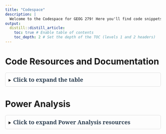 ```yaml
---
title: "Codespace"
description: |
  Welcome to the Codespace for GEOG 279! Here you'll find code snippets, resources, and examples to help you with the course assignments.
output: 
  distill::distill_article:
    toc: true # Enable table of contents
    toc_depth: 2 # Set the depth of the TOC (levels 1 and 2 headers)
---
```


# Code Resources and Documentation

<details style="border: 1px solid #ddd; padding: 10px; border-radius: 5px;">
<summary><strong><span style="font-family: 'serif'; font-size: 18px; color: #2c3e50;">Click to expand the table</span></strong></summary>

<div style="padding: 15px; font-family: 'serif'; font-size: 16px; color: #34495e;">
  
| **Topic**                          | **Description**                               | **Link**                                                                        |
|------------------------------------|-----------------------------------------------|---------------------------------------------------------------------------------|
| **Data Analysis in Python (Pandas)** | Pandas official tutorials and documentation   | [Pandas Documentation](https://pandas.pydata.org/pandas-docs/stable/getting_started/intro_tutorials/index.html) |
|                                    | Pandas for Data Analysis (Kaggle)             | [Kaggle Pandas Tutorial](https://www.kaggle.com/learn/pandas)                   |
|                                    | Data manipulation in Google Colab             | [Pandas Example Notebook](https://colab.research.google.com/github/jakevdp/PythonDataScienceHandbook/blob/master/notebooks/03.01-Introducing-Pandas-Objects.ipynb) |
| **Data Visualization**             | Matplotlib Pyplot Tutorial                    | [Matplotlib Pyplot Tutorial](https://matplotlib.org/stable/tutorials/introductory/pyplot.html) |
|                                    | Seaborn Visualization Library                 | [Seaborn Tutorial](https://seaborn.pydata.org/tutorial.html)                    |
|                                    | Visualization examples in Google Colab        | [Visualization Example Notebook](https://colab.research.google.com/github/walkerke/geog30323/blob/master/08-data-visualization.ipynb) |
| **Geospatial Analysis**            | Geopandas Introduction and Documentation      | [Geopandas Documentation](https://geopandas.org/en/stable/getting_started/introduction.html) |
|                                    | Spatial Operations with Geopandas             | [Geospatial Operations Notebook](https://geopandas.org/en/stable/gallery/plotting_basemap_background.html) |
|                                    | Interactive Mapping with Folium               | [Folium Mapping Tutorial](https://python-visualization.github.io/folium/quickstart.html) |
|                                    | Folium Example                                | [Folium Example](https://python-visualization.github.io/folium/latest/getting_started.html) |
| **Remote Sensing**                 | Raster Data Analysis with Rasterio            | [Rasterio Documentation](https://rasterio.readthedocs.io/en/latest/quickstart.html) |
| **Machine Learning**               | Introduction to Scikit-Learn                  | [Scikit-Learn User Guide](https://scikit-learn.org/stable/user_guide.html)      |
|                                    | Scikit-Learn Example Notebooks                | [Scikit-Learn Example Notebooks](https://scikit-learn.org/stable/auto_examples/index.html) |
| **R Programming**                  | R for Data Science Book                      | [R for Data Science](https://r4ds.had.co.nz/)                                   
|                                    | Applied Causal Analysis with R (Book)         | [Applied Causal Analysis](https://bookdown.org/paul/applied-causal-analysis/)   |
|                                    | Data Visualization with ggplot2               | [ggplot2 Documentation](https://ggplot2.tidyverse.org/)                         |
|                                    | Spatial Data Analysis with the sf Package     | [sf Package Tutorial](https://r-spatial.github.io/sf/articles/sf1.html)         |
|                                    | R Markdown Tutorial                          | [R Markdown Guide](https://rmarkdown.rstudio.com/lesson-1.html)                |
| **GitHub Resources**               | GitHub Guides and Documentation              | [GitHub Docs](https://docs.github.com/en)                                       |                                    
|                                    | Creating a Repository                        | [GitHub Repo Creation](https://docs.github.com/en/get-started/quickstart/create-a-repo) |
| **Google Colab Resources**         | Introduction to Google Colab                  | [Google Colab Intro](https://colab.research.google.com/notebooks/intro.ipynb)   |       
|                                    | Connecting to Google Drive                   | [Accessing Google Drive in Colab](https://colab.research.google.com/notebooks/io.ipynb) |

</div>
</details>

# Power Analysis

<details style="border: 1px solid #ddd; padding: 10px; border-radius: 5px;">
<summary><strong><span style="font-family: 'serif'; font-size: 18px; color: #2c3e50;">Click to expand Power Analysis resources</span></strong></summary>

<div style="padding: 15px; font-family: 'serif'; font-size: 16px; color: #34495e;">
  
  In this section, you will find resources for conducting power analysis.
  
  <p>Click the badge below to open the notebook in Google Colab and explore the example on power analysis with spatial correlation.</p>
  [![Open In Colab](https://colab.research.google.com/assets/colab-badge.svg)](https://colab.research.google.com/drive/14XEEpZW75Rc3JfimJkpxNGN0gKFJkoBW?usp=sharing)
  
  

   <h3> Additional Power Analysis Resources</h3>

  - [Power Calculations (J-PAL)](https://www.povertyactionlab.org/resource/power-calculations)
  - [Optimal Design with Empirical Information (OD) by William T. Grant Foundation](https://wtgrantfoundation.org/optimal-design-with-empirical-information-od)

</div>
</details>